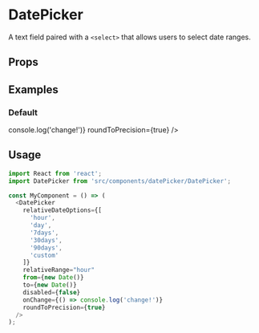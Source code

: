 
<Meta title="Form Controls|DatePicker" component={DatePicker}/>

# DatePicker

A text field paired with a `<select>` that allows users to select date ranges.

## Props

<Props of={DatePicker}/>

## Examples

### Default

<Preview>
  <Story name="default">
    <DatePicker
      relativeDateOptions={[
        'hour',
        'day',
        '7days',
        '30days',
        '90days',
        'custom'
      ]}
      relativeRange="hour"
      from={new Date()}
      to={new Date()}
      disabled={false}
      onChange={() => console.log('change!')}
      roundToPrecision={true}
    />
  </Story>
</Preview>

## Usage

```js
import React from 'react';
import DatePicker from 'src/components/datePicker/DatePicker';

const MyComponent = () => (
  <DatePicker
    relativeDateOptions={[
      'hour',
      'day',
      '7days',
      '30days',
      '90days',
      'custom'
    ]}
    relativeRange="hour"
    from={new Date()}
    to={new Date()}
    disabled={false}
    onChange={() => console.log('change!')}
    roundToPrecision={true}
  />
);
```

